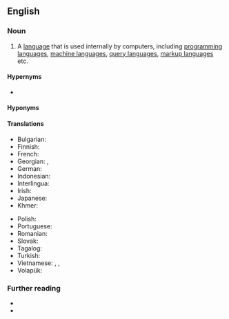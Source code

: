 {{also|computer-language}}
==English==

===Noun===
{{en-noun}}

# {{lb|en|programming}} A [[language]] that is used internally by computers, including [[programming language]]s, [[machine language]]s, [[query language]]s, [[markup language]]s etc.

====Hypernyms====
* {{l|en|language}}

====Hyponyms====
{{col4|en
|command language
|configuration language
|construction language
|description language
|interface definition language
|interface description language
|machine language
|markup language
|modeling language
|programming language
|query language
|style sheet language
}}

====Translations====
{{trans-top|language associated with computers}}
* Bulgarian: {{t|bg|компю́търен ези́к|m}}
* Finnish: {{t|fi|tietokonekieli}}
* French: {{t|fr|langage informatique|m}}
* Georgian: {{t|ka|კომპიუტერული ენა}}, {{t|ka| მანქანის ენა}}
* German: {{t+|de|Computersprache|f}}
* Indonesian: {{t+|id|bahasa komputer}}
* Interlingua: {{t|ia|linguage computatorial}}
* Irish: {{t|ga|teanga ríomhaire|f}}
* Japanese: {{t|ja|計算機言語|tr=keisanki-gengo}}
* Khmer: {{t|km|ភាសាកុំព្យូទ័រ|tr=phea sar kom pyuu ter|sc=Khmr}}
{{trans-mid}}
* Polish: {{t|pl|język komputerowy|m}}
* Portuguese: {{t|pt|linguagem de computador|f}}
* Romanian: {{t|ro|limbaj de calculator|n}}
* Slovak: {{t|sk|počítačový jazyk}}
* Tagalog: {{t|tl|panuusing wika}}
* Turkish: {{t+|tr|bilgisayar dili}}
* Vietnamese: {{t|vi|ngôn ngữ điện toán}}, {{t|vi|ngôn ngữ máy điện toán}}, {{t|vi|ngôn ngữ máy tính}}
* Volapük: {{t|vo|kompütapük}}
{{trans-bottom}}

===Further reading===
* {{pedia}}
* {{pedia|list of programming languages}}